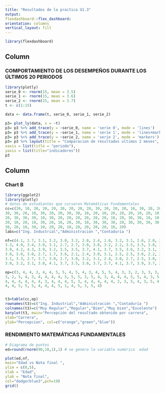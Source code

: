 ```yaml
---
title: "Resultados de la practica U1.3"
output: 
flexdashboard::flex_dashboard:
orientation: columns
vertical_layout: fill
---
```


```r
library(flexdashboard)
```

Column {data-width=650}
-----------------------------------------------------------------------

### COMPORTAMIENTO DE LOS DESEMPEÑOS DURANTE LOS ÚLTIMOS 20 PERIODOS 

```r
library(plotly)
serie_0 <- rnorm(15, mean = 3.5)
serie_1 <- rnorm(15, mean = 3.6)
serie_2 <- rnorm(15, mean = 3.7)
t <- c(1:15)

data <- data.frame(t, serie_0, serie_1, serie_2)

p3= plot_ly(data, x = ~t)
p3= p3 %>% add_trace(y = ~serie_0, name = 'serie 0', mode = 'lines')
p3= p3 %>% add_trace(y = ~serie_1, name = 'serie 1', mode = 'lines+markers')
p3= p3 %>% add_trace(y = ~serie_2, name = 'serie 2', mode = 'markers')
p3= p3 %>% layout(title = "Comparacion de resultados ultimos 2 meses",
xaxis = list(title = "periodo"), 
yaxis = list(title="indicadores"))
p3
```

Column {data-width=350}
-----------------------------------------------------------------------

### Chart B

```r
library(ggplot2)
library(plotly)
# datos de estudiantes que cursaron Matemáticas Fundamentales
cc=c(20, 10, 20, 20, 20, 20, 20, 20, 20, 30, 20, 20, 20, 10, 30, 20, 20, 30, 20,
30, 30, 20, 10, 30, 20, 20, 30, 30, 10, 20, 10, 20, 20, 20, 10, 20, 10, 20, 
20, 30, 30, 30, 10, 30, 20, 20, 20, 20, 20, 20, 10, 20, 30, 30, 10, 10, 10, 
20, 10, 20, 10, 30, 20, 10, 20, 30, 10, 30, 30, 30, 20, 30, 30, 30, 30, 30, 
30, 20, 10, 30, 10, 20, 20, 10, 20, 20, 20, 20, 10, 20) 
labs=c("Ing. Industrial","Administración ","Contaduría ")

nf=c(4.1, 2.7, 3.1, 3.2, 3.0, 3.2, 2.0, 2.4, 1.6, 3.2, 3.1, 2.6, 2.0, 2.4, 2.8, 
3.3, 4.0, 3.4, 3.0, 3.1, 2.7, 2.7, 3.0, 3.8, 3.2, 2.2, 3.5, 3.5, 3.8, 3.5, 
3.9, 4.2, 4.3, 3.9, 3.2, 3.5, 3.5, 3.7, 4.1, 3.7, 3.5, 3.6, 3.2, 3.1, 3.4, 
3.0, 3.0, 3.0, 2.7, 1.7, 3.6, 2.1, 2.4, 3.0, 3.1, 2.5, 2.5, 3.6, 2.2, 2.4, 
3.1, 3.3, 2.7, 3.7, 3.0, 2.7, 3.0, 3.2, 3.1, 2.4, 3.0, 2.7, 2.5, 3.0, 3.0, 
3.0, 3.2, 3.1, 3.8, 4.1, 3.7, 3.5, 3.0, 3.7, 3.7, 4.1, 3.7, 3.9, 3.7, 2.0)

op=c(3, 4, 4, 3, 4, 4, 5, 5, 4, 5, 4, 3, 4, 5, 5, 4, 3, 3, 2, 3, 3, 3, 4, 5, 5,
3, 2, 5, 4, 3, 4, 4, 4, 4, 5, 5, 5, 3, 5, 4, 3, 4, 4, 4, 5, 5, 4, 3, 5, 4,
4, 4, 4, 4, 4, 4, 3, 4, 4, 4, 5, 3, 4, 4, 4, 4, 4, 2, 3, 5, 4, 3, 5, 4, 4, 
4, 4, 5, 5, 5, 4, 4, 4, 5, 1, 4, 5, 3, 5, 4)


t3=table(cc,op)
rownames(t3)=c("Ing. Industrial","Administración ","Contaduría ")
colnames(t3)=c("Muy Regular","Regular","Bien","Muy bien","Excelente")
barplot(t3, main="Percepción del resultado obtenido por carrera",
xlab="Carrera",
ylab="Percepcion", col=c("orange","green","blue"))


```

### RENDIMIENTO MATEMÁTICAS FUNDAMENTALES

```r
# Diagrama de puntos
ed=round(rnorm(90,18,1),1) # se genera la variable numérica  edad

plot(ed,nf, 
main="Edad vs Nota final ", 
ylim = c(0,5), 
xlab = "Edad", 
ylab = "Nota final",
col="dodgerblue3",pch=19)
grid()
```